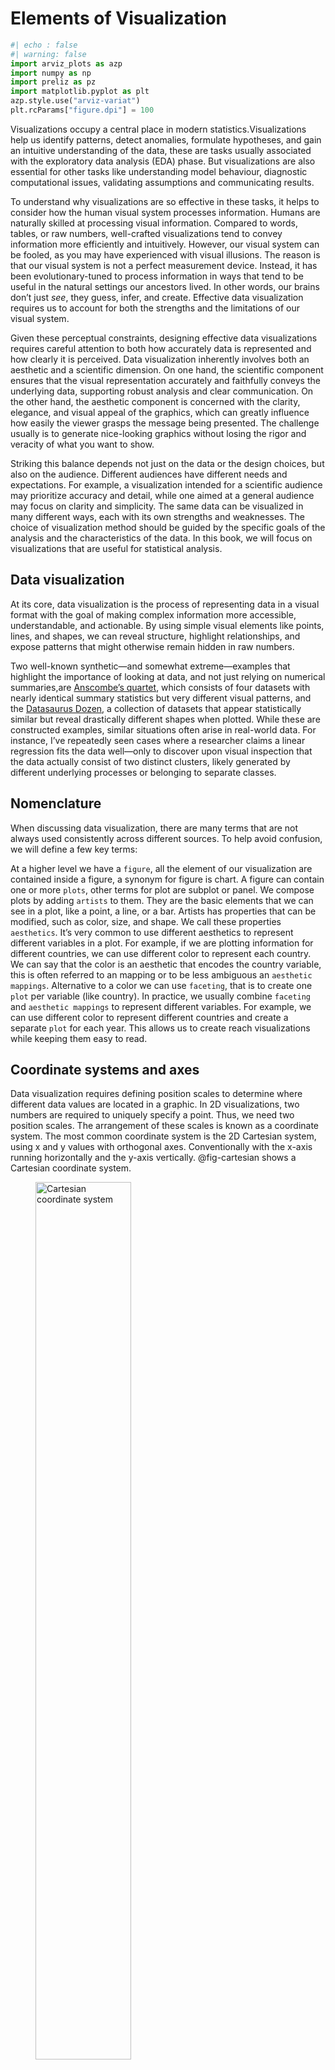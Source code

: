 # Elements of Visualization  {#sec-elements-visualization}

```python
#| echo : false
#| warning: false
import arviz_plots as azp
import numpy as np
import preliz as pz
import matplotlib.pyplot as plt
azp.style.use("arviz-variat")
plt.rcParams["figure.dpi"] = 100
```
Visualizations occupy a central place in modern statistics.Visualizations help us identify patterns, detect anomalies, formulate hypotheses, and gain an intuitive understanding of the data, these are tasks usually associated with the exploratory data analysis (EDA) phase. But visualizations are also essential for other tasks like understanding model behaviour, diagnostic computational issues, validating assumptions and communicating results.

To understand why visualizations are so effective in these tasks, it helps to consider how the human visual system processes information. Humans are naturally skilled at processing visual information. Compared to words, tables, or raw numbers, well-crafted visualizations tend to convey information more efficiently and intuitively. However, our visual system can be fooled, as you may have experienced with visual illusions. The reason is that our visual system is not a perfect measurement device. Instead, it has been evolutionary-tuned to process information in ways that tend to be useful in the natural settings our ancestors lived. In other words, our brains don’t just _see_, they guess, infer, and create. Effective data visualization requires us to account for both the strengths and the limitations of our visual system.

Given these perceptual constraints, designing effective data visualizations requires careful attention to both how accurately data is represented and how clearly it is perceived. Data visualization inherently involves both an aesthetic and a scientific dimension. On one hand, the scientific component ensures that the visual representation accurately and faithfully conveys the underlying data, supporting robust analysis and clear communication. On the other hand, the aesthetic component is concerned with the clarity, elegance, and visual appeal of the graphics, which can greatly influence how easily the viewer grasps the message being presented. The challenge usually is to generate nice-looking graphics without losing the rigor and veracity of what you want to show. 

Striking this balance depends not just on the data or the design choices, but also on the audience. Different audiences have different needs and expectations. For example, a visualization intended for a scientific audience may prioritize accuracy and detail, while one aimed at a general audience may focus on clarity and simplicity. The same data can be visualized in many different ways, each with its own strengths and weaknesses. The choice of visualization method should be guided by the specific goals of the analysis and the characteristics of the data. In this book, we will focus on visualizations that are useful for statistical analysis.


## Data visualization

 At its core, data visualization is the process of representing data in a visual format with the goal of making complex information more accessible, understandable, and actionable. By using simple visual elements like points, lines, and shapes, we can reveal structure, highlight relationships, and expose patterns that might otherwise remain hidden in raw numbers.

Two well-known synthetic—and somewhat extreme—examples that highlight the importance of looking at data, and not just relying on numerical summaries,are [Anscombe’s quartet](https://en.wikipedia.org/wiki/Anscombe%27s_quartet), which consists of four datasets with nearly identical summary statistics but very different visual patterns, and the [Datasaurus Dozen](https://en.wikipedia.org/wiki/Datasaurus_dozen), a collection of datasets that appear statistically similar but reveal drastically different shapes when plotted. While these are constructed examples, similar situations often arise in real-world data. For instance, I’ve repeatedly seen cases where a researcher claims a linear regression fits the data well—only to discover upon visual inspection that the data actually consist of two distinct clusters, likely generated by different underlying processes or belonging to separate classes.  

## Nomenclature

When discussing data visualization, there  are many terms that are not always used consistently across different sources. To help avoid confusion, we will define a few key terms:

At a higher level we have a `figure`, all the element of our visualization are contained inside a figure, a synonym for figure is chart. A figure can contain one or more `plots`, other terms for plot are subplot or panel. We compose plots by adding `artists` to them. They are the basic elements that we can see in a plot, like a point, a line, or a bar. Artists has properties that can be modified, such as color, size, and shape. We call these properties `aesthetics`. It's very common to use different aesthetics to represent different variables in a plot. For example, if we are plotting information for different countries, we can use different color to represent each country. We can say that the color is an aesthetic that encodes the country variable, this is often referred to an mapping or to be less ambiguous an `aesthetic mappings`. Alternative to a color we can use `faceting`, that is to create one `plot` per variable (like country). In practice, we usually combine `faceting` and `aesthetic mappings` to represent different variables. For example, we can use different color to represent different countries and create a separate `plot` for each year. This allows us to create reach visualizations while keeping them easy to read.


## Coordinate systems and axes

Data visualization requires defining position scales to determine where different data values are located in a graphic. In 2D visualizations, two numbers are required to uniquely specify a point. Thus, we need two position scales. The arrangement of these scales is known as a coordinate system. The most common coordinate system is the 2D Cartesian system, using x and y values with orthogonal axes. Conventionally with the x-axis running horizontally and the y-axis vertically. @fig-cartesian shows a Cartesian coordinate system. 

![Cartesian coordinate system](../img/cartesian_coordinates.png){#fig-cartesian width=60%}

In practice, we typically shift the axes so that they do not necessarily pass through the origin (0,0), and instead their location is determined by the data. We do this because it is usually more convenient and easier to read to have the axes to the left and bottom of the figure than in the middle. For instance @fig-cartesian_shifted plots the exact same points shown in @fig-cartesian but with the axes placed automatically by matplotlib.

![Cartesian coordinate system with axes automatically placed by matplotlib based on the data](../img/cartesian_coordinates_shifted.png){#fig-cartesian_shifted width=80%}

Usually, data has units, such as degrees Celsius for temperature, centimetres for length, or kilograms for weight. In case we are plotting variables of different types (and hence different units) we can adjust the aspect ratio of the axes as we wish. We can make a figure short and wide if it fits better on a page or screen. But we can also change the aspect ratio to highlight important differences, for example, if we want to emphasize changes along the y-axis we can make the figure tall and narrow. When both the x and y axes use the same units, it's important to maintain an equal ratio to ensure that the relationship between data points on the graph accurately reflects their quantitative values.

After the cartesian coordinate system, the most common coordinate system is the polar coordinate system. In this system, the position of a point is determined by the distance from the origin and the angle with respect to a reference axis. Polar coordinates are useful for representing periodic data, such as days of the week, or data that is naturally represented in a circular shape, such as wind direction. Figure @fig-polar shows a polar coordinate system.

![Polar coordinate system](../img/polar_coordinates.png){#fig-polar width=60%}



## Good practices and sources of error

Using visualization to deceive third parties should not be the goal of an intellectually honest person, but without being careful we can deceive ourselves and other without even realizing it. For example, it has been known for decades that bar-plots are more effective for comparing values than a pie-charts. The reason is that our perceptual apparatus is quite good at evaluating lengths, but not very good at evaluating areas. @fig-elementary_perceptual_tasks shows different visual elements ordered according to the precision with which the human brain can detect differences and make comparisons between them [@William1984; @Heer2010].

![Scale of elementary perceptual tasks, taken from [The Truthful Art](https://www.amazon.com/Truthful-Art-Data-Charts-Communication/dp/0321934075)](../img/elementary_perceptual_tasks.png){#fig-elementary_perceptual_tasks width=70%}



### General principles for using colours

Human eyes work by essentially perceiving 3 wavelengths, this feature is used in technological devices such as screens to generate all colours from combinations of 3 components, Red, Green, and Blue. This is known as the [RGB color model](https://en.wikipedia.org/wiki/RGB_color_model). But this is not the only possible system. A very common alternative is the CYMK [color model](https://en.wikipedia.org/wiki/CMYK_color_model), Cyan, Yellow, Magenta, and Black. 

To analyze the perceptual attributes of color, it is better to think in terms of Hue, Saturation, and Lightness, [HSL](https://en.wikipedia.org/wiki/HSL_and_HSV) is an alternative representation of the RGB color model.

The hue is what we colloquially call "different colours". Green, red, etc. Saturation is how colourful or washed out we perceive a given color. Two colours with different hues will look more different when they have more saturation. The lightness corresponds to the amount of light emitted (active screens) or reflected (impressions), ranging from black to white:

Varying the tone is useful to easily distinguish categories as shown in @fig-hue.

![Tone variations can be help to distinguish categories.](../img/hue.png){#fig-hue}


In principle, most humans are capable of distinguishing millions of tones, but if we want to associate categories with colours, the effectiveness of distinguishing them decreases drastically as the number of categories increases. This happens not only because the tones will be increasingly closer to each other, but also because we have a limited working memory. Associating a few colours (say 4) with categories (countries, temperature ranges, etc.) is usually easy. But unless there are pre-existing associations, remembering many categories becomes challenging and this exacerbates when colours are close to each other. This requires us to continually alternate between the graphic and the legend or text where the color-category association is indicated. Adding other elements besides color such as shapes can help, but in general, it will be more useful to try to keep the number of categories relatively low. In addition, it is important to take into account the presentation context, if we want to show a figure during a presentation where we only have a few seconds to dedicate to that figure, it is advisable to keep the figure as simple as possible. This may involve removing items and displaying only a subset of the data. If the figure is part of a text, where the reader will have the time to analyze for a longer period, perhaps the complexity can be somewhat greater.
 
Although we mentioned before that human eyes are capable of distinguishing three main colours (red, green, and blue), the ability to distinguish these 3 colours varies between people, to the point that many individuals have difficulty distinguishing some colours. The most common case occurs with red and green. This is why it is important to avoid using those colours. An easy way to avoid this problem is to use *color-blind-friendly* palettes. We'll see later that this is an easy thing to do when using ArviZ.
 
 
Varying the lightness as in @fig-lightness is useful when we want to represent a continuous scale. With the hue-based palette (left), it's quite difficult to determine that our data shows two "spikes", whereas this is easier to see with the lightness-modifying palette (right).  Varying the lightness helps to see the structure of the data since changes in lightness are more intuitively processed as quantitative changes. 

![Hue-based palette (left) vs lightness-modifying palette (right)](../img/lightness.png){#fig-lightness}

One detail that we should note is that the graph on the right of @fig-lightness does not change only the lightness, it is not a map in gray or blue scales. That palette also changes the hue but in a very subtle way. This makes it aesthetically more pleasing and the subtle variation in hue contributes to increasing the perceptual distance between two values and therefore the ability to distinguish small differences.

When using colours to represent numerical variables it is important to use uniformly perceptual maps like those offered by [matplotlib](https://matplotlib.org/stable/tutorials/colours/colormaps.html#choosing-colormaps-in-matplotlib) or [colorcet](https: http://colorcet.holoviz.org/). These are maps where the colours vary in such a way that they adequately reflect changes in the data. Not all colormaps are perceptually uniform. Obtaining them is not trivial. @fig-colormaps shows the same image using different colormaps. We can see that widely used maps such as jet (also called rainbow) generate distortions in the image. In contrast **viridis**, a perceptually uniform color map does not generate such distortions.


![non-uniformly perceptual maps like jet can be very misleading](../img/colormaps.png){#fig-colormaps}

A common criticism of perceptually smooth maps is that they appear more "flat" or "boring" at first glance. And instead maps like `Jet`, show greater contrast. But that is precisely one of the problems with maps like `Jet`, the magnitude of these contrasts does not correlate with changes in the data, so even extremes can occur, such as showing contrasts that are not there and hiding differences that are truly there.


## Style sheets

Matplotlib allows users to easily switch between plotting styles by defining style sheets. ArviZ is delivered with a few additional styles that can be applied globally by writing `az.style.use(name_of_style)` or inside a `with` statement.


::: {.panel-tabset}
## variant
```python
#| label: fig-style_variat
#| fig-cap: "arviz-variat style use a color-blind friendly palette"
azp.style.use('arviz-variat')
x = np.linspace(0, 1, 100)
dist = pz.Beta(2, 5).pdf(x)

fig = plt.figure()
for i in range(10):
    plt.plot(x, dist - i, f'C{i}', label=f'C{i}', lw=3)
plt.xlabel('x')
plt.ylabel('f(x)', rotation=0, labelpad=15);
```

## cetrino
```python
#| label: fig-style_cetrino
#| fig-cap: "arviz-variat style use a color-blind friendly palette"
azp.style.use('arviz-cetrino')
x = np.linspace(0, 1, 100)
dist = pz.Beta(2, 5).pdf(x)

fig = plt.figure()
for i in range(10):
    plt.plot(x, dist - i, f'C{i}', label=f'C{i}', lw=3)
plt.xlabel('x')
plt.ylabel('f(x)', rotation=0, labelpad=15);
```

## vibrant
```python
#| label: fig-style_vibrant
#| fig-cap: "arviz-variat style use a color-blind friendly palette"
azp.style.use('arviz-vibrant')
x = np.linspace(0, 1, 100)
dist = pz.Beta(2, 5).pdf(x)

fig = plt.figure()
for i in range(10):
    plt.plot(x, dist - i, f'C{i}', label=f'C{i}', lw=3)
plt.xlabel('x')
plt.ylabel('f(x)', rotation=0, labelpad=15);
```
:::


The color palettes in ArviZ were designed with the help of [colorcyclepicker](https://colorcyclepicker.mpetroff.net). Other palettes distributed with ArviZ are `'arviz-cetrino'`, and `'arviz-vibrant'`. To list all available styles use `azp.style.available()`.

If you need to do plots in grey-scale we recommend restricting yourself to the first 3 colours of the ArviZ palettes, or the last 3 of `arviz-variat` otherwise, you may need to use different [line styles](https://matplotlib.org/api/_as_gen/matplotlib.lines.Line2D.html#matplotlib.lines.Line2D.set_linestyle) or [different markers](https://matplotlib.org/api/markers_api.html#module-matplotlib.markers).

